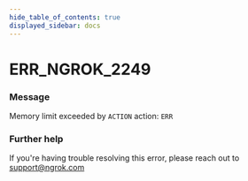 ```yaml
---
hide_table_of_contents: true
displayed_sidebar: docs
---
```



# ERR_NGROK_2249

### Message

Memory limit exceeded by `ACTION` action: `ERR`

<ErrorDetails error="err_ngrok_2249" />

### Further help

If you're having trouble resolving this error, please reach out to [support@ngrok.com](mailto:support@ngrok.com?subject=Help%20with%20ERR_NGROK_2249)
